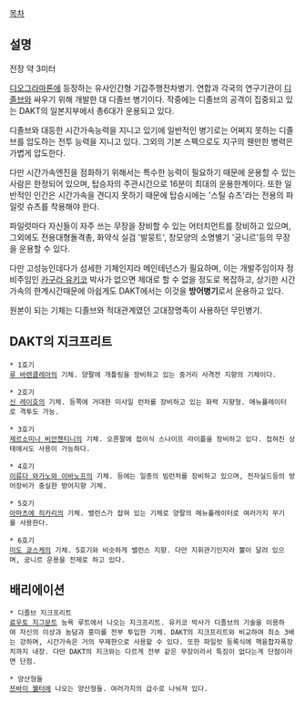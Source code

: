 [[목차]]

== 설명 ==
전장 약 3미터

[[디오그라마톤]]에 등장하는 유사인간형 기갑주행전차병기. 연합과 각국의 연구기관이 [[디졸브]]와 싸우기 위해 개발한 대 디졸브 병기이다. 작중에는 디졸브의 공격이 집중되고 있는 DAKT의 일본지부에서 총6대가 운용되고 있다.

디졸브와 대등한 시간가속능력을 지니고 있기에 일반적인 병기로는 어쩌지 못하는 디졸브를 압도하는 전투 능력을 지니고 있다. 그외의 기본 스펙으로도 지구의 웬만한 병력은 가볍게 압도한다. 

다만 시간가속엔진을 점화하기 위해서는 특수한 능력이 필요하기 때문에 운용할 수 있는 사람은 한정되어 있으며, 탑승자의 주관시간으로 16분이 최대의 운용한계이다. 또한 일반적인 인간은 시간가속을 견디지 못하기 때문에 탑승시에는 '스틸 슈츠'라는 전용의 파일럿 슈츠를 착용해야 한다.

파일럿마다 자신들이 자주 쓰는 무장을 장비할 수 있는 어터치먼트를 장비하고 있으며, 그외에도 전용대형돌격총, 화약식 실검 '발뭉트', 창모양의 소명별기 '궁니르'등의 무장을 운용할 수 있다.

다만 고성능인데다가 섬세한 기체인지라 메인테넌스가 필요하며, 이는 개발주임이자 정비주임인 [[카구라 유키코]] 박사가 없으면 제대로 할 수 없을 정도로 복잡하고, 상기한 시간가속의 한계시간때문에 아쉽게도 DAKT에서는 이것을 '''방어병기'''로서 운용하고 있다.

원본이 되는 기체는 디졸브와 적대관계였던 고대장명족이 사용하던 무인병기.

== DAKT의 지크프리트 ==
 * 1호기
 [[루 바렌클레아]]의 기체. 양팔에 개틀링을 장비하고 있는 중거리 사격전 지향의 기체이다.

 * 2호기
 [[신 레이호]]의 기체. 등쪽에 거대한 미사일 런처를 장비하고 있는 화력 지향형. 메뉴퓰레이터로 격투도 가능.

 * 3호기
 [[제르소미나 비안첸티니]]의 기체. 오른팔에 접이식 스나이프 라이플을 장비하고 있다. 접혀진 상태에서도 사용이 가능하다.

 * 4호기
 [[이류다 와가노와 이바노프]]의 기체. 등에는 일종의 빔런처를 장비하고 있으며, 전자실드등의 방어장비가 충실한 방어지향 기체.

 * 5호기
 [[아마츠에 히카리]]의 기체. 밸런스가 잡혀 있는 기체로 양팔의 메뉴퓰레이터로 여러가지 무기를 사용한다.

 * 6호기
 [[미도 쿄스케]]의 기체. 5호기와 비슷하게 밸런스 지향. 다만 지휘관기인지라 뿔이 달려 있으며, 궁니르 운용을 전제로 하고 있다.

== 배리에이션 ==
 * 디졸브 지크프리트
 [[료우토 지그문트]] 능욕 루트에서 나오는 지크프리트. 유키코 박사가 디졸브의 기술을 이용하여 자신의 이상과 농담과 흥미를 전부 투입한 기체. DAKT의 지크프리트와 비교하여 최소 3배는 강하며, 시간가속은 거의 무제한으로 사용할 수 있다. 또한 파일럿 등록식에 핵융합자폭장치까지 내장. 다만 DAKT의 지크와는 다르게 전부 같은 무장이라서 특징이 없다는게 단점이라면 단점.

 * 양산형들
 [[쯔바이 웰터]]에 나오는 양산형들. 여러가지의 급수로 나눠져 있다.
